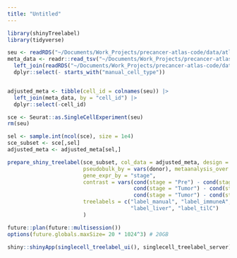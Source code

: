 ```yaml
---
title: "Untitled"
---
```


```r
library(shinyTreelabel)
library(tidyverse)
```


```r
seu <- readRDS("~/Documents/Work_Projects/precancer-atlas-code/data/atlas_data/main_seurat_data.RDS")
meta_data <- readr::read_tsv("~/Documents/Work_Projects/precancer-atlas-code/data/atlas_data/meta_data.tsv.gz") |>
  left_join(readRDS("~/Documents/Work_Projects/precancer-atlas-code/data/atlas_data/all_treelabels.RDS"), by = "cell_id") |>
  dplyr::select(- starts_with("manual_cell_type"))


adjusted_meta <- tibble(cell_id = colnames(seu)) |>
  left_join(meta_data, by = "cell_id") |>
  dplyr::select(-cell_id)

sce <- Seurat::as.SingleCellExperiment(seu)
rm(seu)
```

```r
sel <- sample.int(ncol(sce), size = 1e4)
sce_subset <- sce[,sel]
adjusted_meta <- adjusted_meta[sel,]
```


```r
prepare_shiny_treelabel(sce_subset, col_data = adjusted_meta, design = ~ stage, 
                        pseudobulk_by = vars(donor), metaanalysis_over = "cancer",
                        gene_expr_by = "stage",
                        contrast = vars(cond(stage = "Pre") - cond(stage = "Normal"),
                                        cond(stage = "Tumor") - cond(stage = "Normal"),
                                        cond(stage = "Tumor") - cond(stage = "Pre")),
                        treelabels = c("label_manual", "label_immuneA", "label_lung",
                                       "label_liver", "label_tilC")
                        )
```


```r
future::plan(future::multisession())
options(future.globals.maxSize= 20 * 1024^3) # 20GB
```


```r
shiny::shinyApp(singlecell_treelabel_ui(), singlecell_treelabel_server)
```

